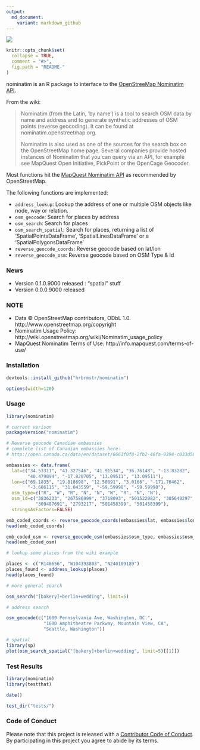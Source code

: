 ```yaml
---
output:
  md_document:
    variant: markdown_github
---
```


![](nominatim.png)

<!-- README.md is generated from README.Rmd. Please edit that file -->

```r
knitr::opts_chunk$set(
  collapse = TRUE,
  comment = "#>",
  fig.path = "README-"
)
```

nominatim is an R package to interface to the [OpenStreeMap Nominatim API](http://wiki.openstreetmap.org/wiki/Nominatim).

From the wiki:

>Nominatim (from the Latin, 'by name') is a tool to search OSM data by name and address and to generate synthetic addresses of OSM points (reverse geocoding). It can be found at nominatim.openstreetmap.org.
>
>Nominatim is also used as one of the sources for the search box on the OpenStreetMap home page. Several companies provide hosted instances of Nominatim that you can query via an API, for example see MapQuest Open Initiative, PickPoint or the OpenCage Geocoder.

Most functions hit the [MapQuest Nominatim API](http://open.mapquestapi.com/nominatim/) as recommended by OpenStreetMap.

The following functions are implemented:

- `address_lookup`:	Lookup the address of one or multiple OSM objects like node, way or relation.
- `osm_geocode`:	Search for places by address
- `osm_search`:	Search for places
- `osm_search_spatial`:	Search for places, returning a list of 'SpatialPointsDataFrame', 'SpatialLinesDataFrame' or a 'SpatialPolygonsDataFrame'
- `reverse_geocode_coords`:	Reverse geocode based on lat/lon
- `reverse_geocode_osm`:	Reverse geocode based on OSM Type & Id

### News

- Version 0.1.0.9000 released : "spatial" stuff
- Version 0.0.0.9000 released

### NOTE

- Data &copy; OpenStreetMap contributors, ODbL 1.0. http://www.openstreetmap.org/copyright
- Nominatim Usage Policy: http://wiki.openstreetmap.org/wiki/Nominatim_usage_policy
- MapQuest Nominatim Terms of Use: http://info.mapquest.com/terms-of-use/

### Installation

```r
devtools::install_github("hrbrmstr/nominatim")
```

```r
options(width=120)
```

### Usage

```r
library(nominatim)

# current verison
packageVersion("nominatim")

# Reverse geocode Canadian embassies
# complete list of Canadian embassies here:
# http://open.canada.ca/data/en/dataset/6661f0f8-2fb2-46fa-9394-c033d581d531

embassies <- data.frame(
  lat=c("34.53311", "41.327546", "41.91534", "36.76148", "-13.83282",
        "40.479094", "-17.820705", "13.09511", "13.09511"),
  lon=c("69.1835", "19.818698", "12.50891", "3.0166", "-171.76462",
        "-3.686115", "31.043559", "-59.59998", "-59.59998"),
  osm_type=c("R", "W", "R", "N", "N", "W", "R", "N", "N"),
  osm_id=c("3836233", "267586999", "3718093", "501522082", "305640297",
           "309487691", "2793217", "501458399", "501458399"),
  stringsAsFactors=FALSE)

emb_coded_coords <- reverse_geocode_coords(embassies$lat, embassies$lon)
head(emb_coded_coords)

emb_coded_osm <- reverse_geocode_osm(embassies$osm_type, embassies$osm_id)
head(emb_coded_osm)

# lookup some places from the wiki example

places <- c("R146656", "W104393803", "N240109189")
places_found <- address_lookup(places)
head(places_found)

# more general search

osm_search("[bakery]+berlin+wedding", limit=5)

# address search

osm_geocode(c("1600 Pennsylvania Ave, Washington, DC.",
              "1600 Amphitheatre Parkway, Mountain View, CA",
              "Seattle, Washington"))

# spatial
library(sp)
plot(osm_search_spatial("[bakery]+berlin+wedding", limit=5)[[1]])

```

### Test Results

```r
library(nominatim)
library(testthat)

date()

test_dir("tests/")
```

### Code of Conduct

Please note that this project is released with a [Contributor Code of Conduct](CONDUCT.md). 
By participating in this project you agree to abide by its terms.
